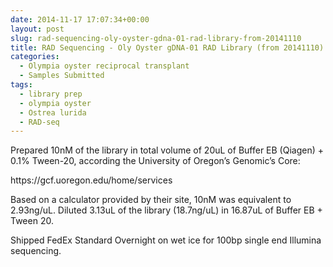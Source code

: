 ```yaml
---
date: 2014-11-17 17:07:34+00:00
layout: post
slug: rad-sequencing-oly-oyster-gdna-01-rad-library-from-20141110
title: RAD Sequencing - Oly Oyster gDNA-01 RAD Library (from 20141110)
categories:
  - Olympia oyster reciprocal transplant
  - Samples Submitted
tags:
  - library prep
  - olympia oyster
  - Ostrea lurida
  - RAD-seq
---
```


Prepared 10nM of the library in total volume of 20uL of Buffer EB (Qiagen) + 0.1% Tween-20, according the University of Oregon's Genomic's Core:

https://gcf.uoregon.edu/home/services

Based on a calculator provided by their site, 10nM was equivalent to 2.93ng/uL. Diluted 3.13uL of the library (18.7ng/uL) in 16.87uL of Buffer EB + Tween 20.

Shipped FedEx Standard Overnight on wet ice for 100bp single end Illumina sequencing.
